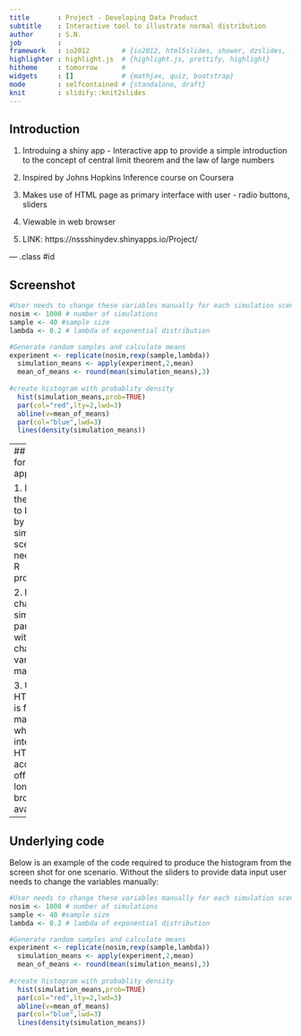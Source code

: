 ```yaml
---
title       : Project - Developing Data Product
subtitle    : Interactive tool to illustrate normal distribution
author      : S.N.
job         : 
framework   : io2012        # {io2012, html5slides, shower, dzslides, ...}
highlighter : highlight.js  # {highlight.js, prettify, highlight}
hitheme     : tomorrow      # 
widgets     : []            # {mathjax, quiz, bootstrap}
mode        : selfcontained # {standalone, draft}
knit        : slidify::knit2slides
---
```


## Introduction

1. Introduing a shiny app - Interactive app to provide a simple introduction to the concept of central limit theorem and the law of large numbers

2. Inspired by Johns Hopkins Inference course on Coursera

3. Makes use of HTML page as primary interface with user - radio buttons, sliders

4. Viewable in web browser

5. LINK:
https://nssshinydev.shinyapps.io/Project/


--- .class #id 

## Screenshot
```r
#User needs to change these variables manually for each simulation scenario
nosim <- 1000 # number of simulations
sample <- 40 #sample size
lambda <- 0.2 # lambda of exponential distribution

#Generate random samples and calculate means
experiment <- replicate(nosim,rexp(sample,lambda))
  simulation_means <- apply(experiment,2,mean)
  mean_of_means <- round(mean(simulation_means),3)
 
#create histogram with probablity density
  hist(simulation_means,prob=TRUE)
  par(col="red",lty=2,lwd=3)
  abline(v=mean_of_means)
  par(col="blue",lwd=3)
  lines(density(simulation_means))

```



---
## Motivation for building app

1. Illustrates the concept to beginners by varying simulation scenarios the need to know R programming.

2. Rapid changing of simulation parameters without changing variables manually in R.

3. Uses HTML which is familiar to many people who use the internet. HTML is also accessible offline as long as a web browser is available.


---

## Underlying code
Below is an example of the code required to produce the histogram from the screen shot for one scenario. Without the sliders to provide data input user needs to change the variables manually:

```r
#User needs to change these variables manually for each simulation scenario
nosim <- 1000 # number of simulations
sample <- 40 #sample size
lambda <- 0.2 # lambda of exponential distribution

#Generate random samples and calculate means
experiment <- replicate(nosim,rexp(sample,lambda))
  simulation_means <- apply(experiment,2,mean)
  mean_of_means <- round(mean(simulation_means),3)
 
#create histogram with probablity density
  hist(simulation_means,prob=TRUE)
  par(col="red",lty=2,lwd=3)
  abline(v=mean_of_means)
  par(col="blue",lwd=3)
  lines(density(simulation_means))

```
